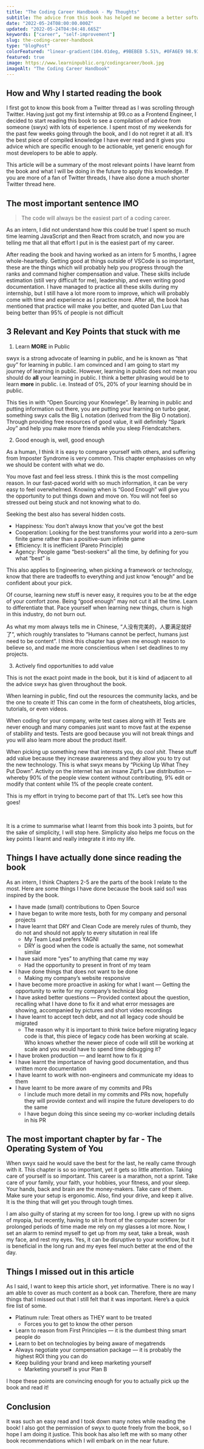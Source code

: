 ```yaml
---
title: "The Coding Career Handbook - My Thoughts"
subtitle: The advice from this book has helped me become a better software engineer during my internship at 99.co.
date: "2022-05-24T08:00:00.000Z"
updated: "2022-05-24T04:04:48.665Z"
keywords: ["career", "self-improvement"]
slug: the-coding-career-handbook
type: "blogPost"
colorFeatured: "linear-gradient(104.01deg, #9BEBEB 5.51%, #0FA6E9 98.93%)"
featured: true
image: https://www.learninpublic.org/codingcareer/book.jpg
imageAlt: "The Coding Career Handbook"
---
```


## How and Why I started reading the book

I first got to know this <UnderlinedLink href="https://www.learninpublic.org/">book</UnderlinedLink> from a Twitter thread as I was scrolling through Twitter. Having just got my first internship at <UnderlinedLink href="https://99.co">99.co</UnderlinedLink> as a Frontend Engineer, I decided to start reading this book to see a compilation of advice from someone (<UnderlinedLink href="https://www.swyx.io/">swyx</UnderlinedLink>) with lots of experience. I spent most of my weekends for the past few weeks going through the book, and I do not regret it at all. It’s the best piece of compiled knowledge I have ever read and it gives you advice which are specific enough to be actionable, yet generic enough for most developers to be able to apply.

This article will be a summary of the most relevant points I have learnt from the book and what I will be doing in the future to apply this knowledge. If you are more of a fan of Twitter threads, I have also done a much shorter Twitter thread <UnderlinedLink href="https://twitter.com/jianrong7_/status/1529047825908019201?s=20&t=WSGEg23Ywq-cc2DfoiHHyw">here</UnderlinedLink>.

## The most important sentence IMO

> The code will always be the easiest part of a coding career.

As an intern, I did not understand how this could be true! I spent so much time learning JavaScript and then React from scratch, and now you are telling me that all that effort I put in is the easiest part of my career.

After reading the book and having worked as an intern for 5 months, I agree whole-heartedly. Getting good at things outside of VSCode is so important, these are the things which will probably help you progress through the ranks and command higher compensation and value. These skills include estimation (still very difficult for me), leadership, and even writing good documentation. I have managed to practice all these skills during my internship, but I still have a lot more room to improve, which will probably come with time and experience as I practice more. After all, the book has mentioned that practice will make you better, and quoted Dan Luu that being <UnderlinedLink href="http://danluu.com/p95-skill/">better than 95% of people is not difficult</UnderlinedLink>

## 3 Relevant and Key Points that stuck with me

1. Learn <b>MORE</b> in Public

swyx is a strong advocate of <UnderlinedLink href="https://www.swyx.io/learn-in-public/">learning in public</UnderlinedLink>, and he is known as “that guy” for learning in public. I am convinced and I am going to start my journey of learning in public. However, learning in public does not mean you should do **all** your learning in public. I think a better phrasing would be to learn **more** in public. i.e. Instead of 0%, 20% of your learning should be in public.

This ties in with “Open Sourcing your Knowlege”. By learning in public and putting information out there, you are putting your learning on turbo gear, something swyx calls the <UnderlinedLink href="https://www.swyx.io/big-l-notation">Big L notation</UnderlinedLink> (derived from the Big O notation). Through providing free resources of good value, it will definitely “Spark Joy” and help you make more friends while you sleep <UnderlinedLink href="https://www.swyx.io/friendcatchers">Friendcatchers</UnderlinedLink>.

2. Good enough is, well, good enough

As a human, I think it is easy to compare yourself with others, and suffering from <UnderlinedLink href="https://en.wikipedia.org/wiki/Impostor_syndrome">Imposter Syndrome</UnderlinedLink> is very common. This chapter emphasises on why we should be content with what we do.

You move fast and feel less stress. I think this is the most compelling reason. In our fast-paced world with so much information, it can be very easy to feel overwhelmed. Knowing when is “Good Enough” will give you the opportunity to put things down and move on. You will not feel so stressed out being stuck and not knowing what to do.

Seeking the best also has several hidden costs.

- Happiness: You don’t always know that you’ve got the best
- Cooperation: Looking for the best transforms your world into a zero-sum finite game rather than a positive-sum infinite game
- Efficiency: It is inefficient (<UnderlinedLink href="https://en.wikipedia.org/wiki/Pareto_principle">Pareto Principle</UnderlinedLink>)
- Agency: People game “best-seekers” all the time, by defining for you what “best” is

This also applies to Engineering, when picking a framework or technology, know that there are tradeoffs to everything and just know “enough” and be confident about your pick.

Of course, learning new stuff is never easy, it requires you to be at the edge of your comfort zone. Being “good enough” may not cut it all the time. Learn to differentiate that. Pace yourself when learning new things, churn is high in this industry, do not burn out.

As what my mom always tells me in Chinese, “人没有完美的，人要满足就好了“, which roughly translates to “Humans cannot be perfect, humans just need to be content”. I think this chapter has given me enough reason to believe so, and made me more conscientious when I set deadlines to my projects.

3. Actively find opportunities to add value

This is not the exact point made in the book, but it is kind of adjacent to all the advice swyx has given throughout the book.

When learning in public, find out the resources the community lacks, and be the one to create it! This can come in the form of cheatsheets, blog articles, tutorials, or even videos.

When coding for your company, write test cases along with it! Tests are never enough and many companies just want to move fast at the expense of stability and tests. Tests are good because you will not break things and you will also learn more about the product itself.

When picking up something new that interests you, do _cool shit_. These stuff add value because they increase awareness and they allow you to try out the new technology. This is what swyx means by “Picking Up What They Put Down”. Activity on the internet has an insane <UnderlinedLink href="https://en.wikipedia.org/wiki/Zipf%27s_law">Zipf’s Law</UnderlinedLink> distribution — whereby 90% of the people view content without contributing, 9% edit or modify that content while 1% of the people create content.

This is my effort in trying to become part of that 1%. Let’s see how this goes!

<br />

It is a crime to summarise what I learnt from this book into 3 points, but for the sake of simplicity, I will stop here. Simplicity also helps me focus on the key points I learnt and really integrate it into my life.

## Things I have actually done since reading the book

As an intern, I think Chapters 2-5 are the parts of the book I relate to the most. Here are some things I have done because the book said so/I was inspired by the book.

- I have made (small) contributions to Open Source
- I have began to write more tests, both for my company and personal projects
- I have learnt that <UnderlinedLink href="https://en.wikipedia.org/wiki/Don%27t_repeat_yourself">DRY</UnderlinedLink> and Clean Code are merely rules of thumb, they do not and should not apply to every situtation in real life
  - My Team Lead prefers <UnderlinedLink href="https://en.wikipedia.org/wiki/You_aren%27t_gonna_need_it">YAGNI</UnderlinedLink>
  - DRY is good when the code is actually the same, not somewhat similar
- I have said more “yes” to anything that came my way
  - Had the opportunity to present in front of my team
- I have done things that does not want to be done
  - Making my company’s website responsive
- I have become more proactive in asking for what I want — Getting the opportunity to write for my company’s technical blog
- I have asked better questions — Provided context about the question, recalling what I have done to fix it and what error messages are showing, accompanied by pictures and short video recordings
- I have learnt to accept tech debt, and not all legacy code should be migrated
  - The reason why it is important to think twice before migrating legacy code is that, this piece of legacy code has been working at scale. Who knows whether the newer piece of code will still be working at scale and you would have to spend time debugging it?
- I have broken production — and learnt how to fix it
- I have learnt the importance of having good documentation, and thus written more documentation
- I have learnt to work with non-engineers and communicate my ideas to them
- I have learnt to be more aware of my commits and PRs
  - I include much more detail in my commits and PRs now, hopefully they will provide context and will inspire the future developers to do the same
  - I have begun doing this since seeing my co-worker including details in his PR

## The most important chapter by far - The Operating System of You

When swyx said he would save the best for the last, he really came through with it. This chapter is so so important, yet it gets so little attention. Taking care of yourself is so important. This career is a marathon, not a sprint. Take care of your family, your faith, your hobbies, your fitness, and your sleep. Your hands, back and brain are the money-makers. Take care of them. Make sure your setup is ergonomic. Also, find your drive, and keep it alive. It is the thing that will get you through tough times.

I am also guilty of staring at my screen for too long. I grew up with no signs of myopia, but recently, having to sit in front of the computer screen for prolonged periods of time made me rely on my glasses a lot more. Now, I set an alarm to remind myself to get up from my seat, take a break, wash my face, and rest my eyes. Yes, it can be disruptive to your workflow, but it is beneficial in the long run and my eyes feel much better at the end of the day.

## Things I missed out in this article

As I said, I want to keep this article short, yet informative. There is no way I am able to cover as much content as a book can. Therefore, there are many things that I missed out that I still felt that it was important. Here’s a quick fire list of some.

- Platinum rule: Treat others as THEY want to be treated
  - Forces you to get to know the other person
- Learn to reason from First Principles — <UnderlinedLink href="https://byrnehobart.medium.com/reasoning-from-first-principles-the-dumbest-thing-smart-people-do-46ff1cbba867">it is the dumbest thing smart people do</UnderlinedLink>
- Learn to bet on technologies by being aware of megatrends
- Always negotiate your compensation package — it is probably the highest ROI thing you can do
- Keep building your brand and keep marketing yourself
  - <UnderlinedLink href="https://www.software-engineering-unlocked.com/developer-security-troy-hunt/">
      Marketing yourself is your Plan B
    </UnderlinedLink>

I hope these points are convincing enough for you to actually pick up the book and read it!

## Conclusion

It was such an easy read and I took down many notes while reading the book! I also got the permission of swyx to quote freely from the book, so I hope I am doing it justice. This book has also left me with so many other book recommendations which I will embark on in the near future.
